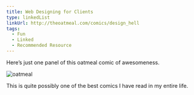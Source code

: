 ```yaml
---
title: Web Designing for Clients
type: linkedList
linkUrl: http://theoatmeal.com/comics/design_hell
tags:
  - Fun
  - Linked
  - Recommended Resource
---
```


Here’s just one panel of this oatmeal comic of awesomeness.

![oatmeal](/images/uploads/5.png)

This is quite possibly one of the best comics I have read in my entire life.
